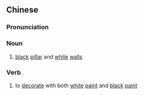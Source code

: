 ==Chinese==
{{zh-forms}}

===Pronunciation===
{{zh-pron
|m=yǒu'è
|cat=n,v
}}

===Noun===
{{zh-noun}}

# [[black]] [[pillar]] and [[white]] [[wall]]s

===Verb===
{{zh-verb}}

# to [[decorate]] with both [[white]] [[paint]] and [[black]] [[paint]]
